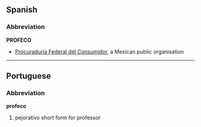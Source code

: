 ==Spanish==
===Abbreviation===
'''PROFECO'''

*[[Procuraduría Federal del Consumidor]], a Mexican public organisation

----
==Portuguese==
===Abbreviation===
'''profeco'''

# pejorativo short form for professor
